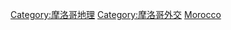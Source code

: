 {{Commonscat|International borders of Morocco}}

[[Category:摩洛哥地理|Category:摩洛哥地理]]
[[Category:摩洛哥外交|Category:摩洛哥外交]]
[[Category:各國邊界|Morocco]]